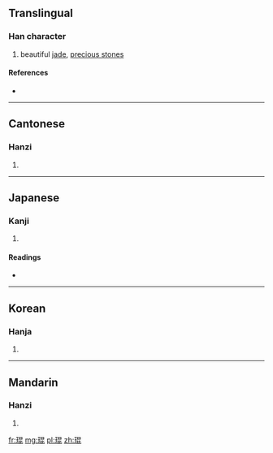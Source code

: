 ==Translingual==

===Han character===
{{Han char|rn=96|rad=玉|as=08|sn=12|four=1611<sub>1</sub>|canj=一土日心心 (MGAPP)}}

# beautiful [[jade]], [[precious stone]]s

====References====
* {{Han ref|kx=0734.260|dkj=21065|dj=1146.270|hdz=21121.090|uh=7428|ud=29736|bh=B562|bd=46434}}

----

==Cantonese==

===Hanzi===
{{yue-hanzi|jyut=|y=gwan1}}

# {{defn|Cantonese|sort=玉08}}

----

==Japanese==

===Kanji===
{{ja-kanji|grade=|rs=玉08}}

# {{defn|Japanese|sort=玉08}}

====Readings====
* {{ja-readings|on=[[こん]] (kon)|kun=}}

----

==Korean==

===Hanja===
{{ko-hanja|hangeul=곤|eumhun=|rv=gon|mr=kon|y=kon}}

# {{defn|Korean|sort=玉08}}

----

==Mandarin==

===Hanzi===
{{cmn-hanzi|pin=[[kūn]] ([[kun1]])|wg=k'un<sup>1</sup>}}

# {{defn|Mandarin|sort=玉08}}

[[fr:琨]]
[[mg:琨]]
[[pl:琨]]
[[zh:琨]]